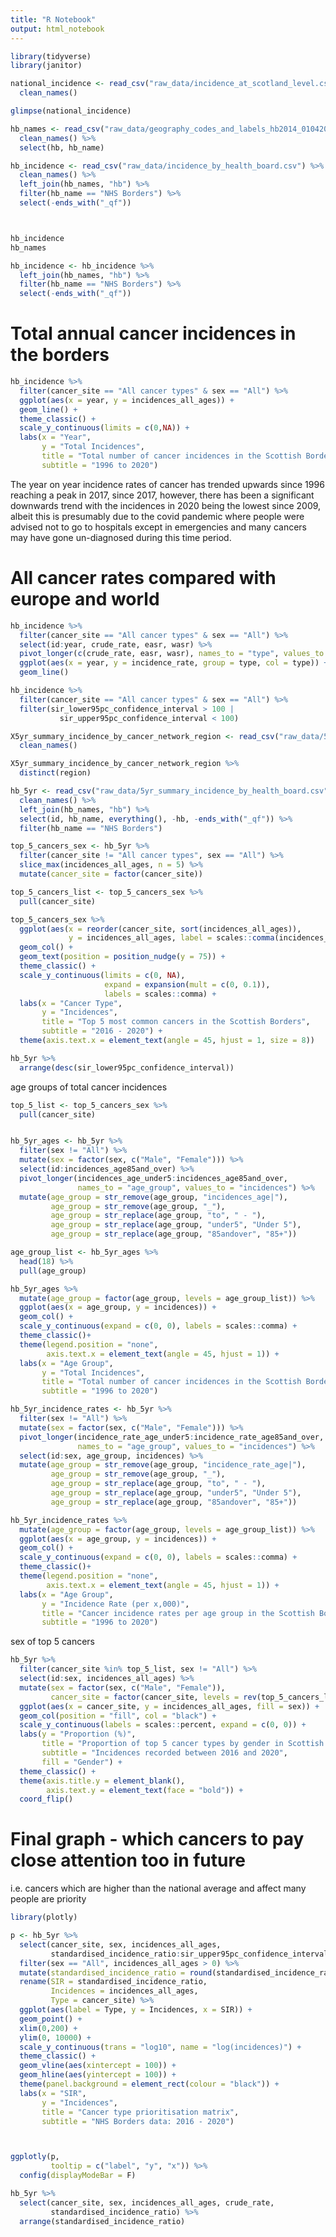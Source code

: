 ```yaml
---
title: "R Notebook"
output: html_notebook
---
```


```r

library(tidyverse)
library(janitor)

```

```r

national_incidence <- read_csv("raw_data/incidence_at_scotland_level.csv") %>% 
  clean_names()

glimpse(national_incidence)

```

```r

hb_names <- read_csv("raw_data/geography_codes_and_labels_hb2014_01042019.csv") %>% 
  clean_names() %>% 
  select(hb, hb_name)

hb_incidence <- read_csv("raw_data/incidence_by_health_board.csv") %>% 
  clean_names() %>% 
  left_join(hb_names, "hb") %>% 
  filter(hb_name == "NHS Borders") %>% 
  select(-ends_with("_qf"))



hb_incidence
hb_names

hb_incidence <- hb_incidence %>% 
  left_join(hb_names, "hb") %>% 
  filter(hb_name == "NHS Borders") %>% 
  select(-ends_with("_qf"))

```


# Total annual cancer incidences in the borders

```r

hb_incidence %>%
  filter(cancer_site == "All cancer types" & sex == "All") %>%
  ggplot(aes(x = year, y = incidences_all_ages)) +
  geom_line() +
  theme_classic() +
  scale_y_continuous(limits = c(0,NA)) +
  labs(x = "Year",
       y = "Total Incidences",
       title = "Total number of cancer incidences in the Scottish Borders",
       subtitle = "1996 to 2020")

```
The year on year incidence rates of cancer has trended upwards since 1996 reaching
a peak in 2017, since 2017, however, there has been a significant downwards trend
with the incidences in 2020 being the lowest since 2009, albeit this is presumably due 
to the covid pandemic where people were advised not to go to hospitals except in 
emergencies and many cancers may have gone un-diagnosed during this time period.



# All cancer rates compared with europe and world

```r

hb_incidence %>%
  filter(cancer_site == "All cancer types" & sex == "All") %>%
  select(id:year, crude_rate, easr, wasr) %>% 
  pivot_longer(c(crude_rate, easr, wasr), names_to = "type", values_to = "incidence_rate") %>% 
  ggplot(aes(x = year, y = incidence_rate, group = type, col = type)) +
  geom_line()


```

```r

hb_incidence %>%
  filter(cancer_site == "All cancer types" & sex == "All") %>% 
  filter(sir_lower95pc_confidence_interval > 100 |
           sir_upper95pc_confidence_interval < 100)


```

```r

X5yr_summary_incidence_by_cancer_network_region <- read_csv("raw_data/5yr _summary_incidence_by_cancer_network_region.csv") %>% 
  clean_names()

X5yr_summary_incidence_by_cancer_network_region %>% 
  distinct(region)

```

```r

hb_5yr <- read_csv("raw_data/5yr_summary_incidence_by_health_board.csv") %>% 
  clean_names() %>% 
  left_join(hb_names, "hb") %>% 
  select(id, hb_name, everything(), -hb, -ends_with("_qf")) %>% 
  filter(hb_name == "NHS Borders")

top_5_cancers_sex <- hb_5yr %>% 
  filter(cancer_site != "All cancer types", sex == "All") %>% 
  slice_max(incidences_all_ages, n = 5) %>% 
  mutate(cancer_site = factor(cancer_site))

top_5_cancers_list <- top_5_cancers_sex %>% 
  pull(cancer_site)

top_5_cancers_sex %>% 
  ggplot(aes(x = reorder(cancer_site, sort(incidences_all_ages)),
             y = incidences_all_ages, label = scales::comma(incidences_all_ages))) +
  geom_col() +
  geom_text(position = position_nudge(y = 75)) +
  theme_classic() +
  scale_y_continuous(limits = c(0, NA),
                     expand = expansion(mult = c(0, 0.1)),
                     labels = scales::comma) +
  labs(x = "Cancer Type",
       y = "Incidences",
       title = "Top 5 most common cancers in the Scottish Borders",
       subtitle = "2016 - 2020") +
  theme(axis.text.x = element_text(angle = 45, hjust = 1, size = 8))

```

```r

hb_5yr %>% 
  arrange(desc(sir_lower95pc_confidence_interval))

```
age groups of total cancer incidences
```r
top_5_list <- top_5_cancers_sex %>% 
  pull(cancer_site)


hb_5yr_ages <- hb_5yr %>% 
  filter(sex != "All") %>% 
  mutate(sex = factor(sex, c("Male", "Female"))) %>% 
  select(id:incidences_age85and_over) %>% 
  pivot_longer(incidences_age_under5:incidences_age85and_over,
               names_to = "age_group", values_to = "incidences") %>% 
  mutate(age_group = str_remove(age_group, "incidences_age|"),
         age_group = str_remove(age_group, "_"),
         age_group = str_replace(age_group, "to", " - "),
         age_group = str_replace(age_group, "under5", "Under 5"),
         age_group = str_replace(age_group, "85andover", "85+")) 

age_group_list <- hb_5yr_ages %>% 
  head(18) %>% 
  pull(age_group)

hb_5yr_ages %>% 
  mutate(age_group = factor(age_group, levels = age_group_list)) %>% 
  ggplot(aes(x = age_group, y = incidences)) +
  geom_col() +
  scale_y_continuous(expand = c(0, 0), labels = scales::comma) +
  theme_classic()+
  theme(legend.position = "none",
        axis.text.x = element_text(angle = 45, hjust = 1)) +
  labs(x = "Age Group",
       y = "Total Incidences",
       title = "Total number of cancer incidences in the Scottish Borders",
       subtitle = "1996 to 2020")
```



```r
hb_5yr_incidence_rates <- hb_5yr %>% 
  filter(sex != "All") %>% 
  mutate(sex = factor(sex, c("Male", "Female"))) %>% 
  pivot_longer(incidence_rate_age_under5:incidence_rate_age85and_over,
               names_to = "age_group", values_to = "incidences") %>% 
  select(id:sex, age_group, incidences) %>% 
  mutate(age_group = str_remove(age_group, "incidence_rate_age|"),
         age_group = str_remove(age_group, "_"),
         age_group = str_replace(age_group, "to", " - "),
         age_group = str_replace(age_group, "under5", "Under 5"),
         age_group = str_replace(age_group, "85andover", "85+")) 

hb_5yr_incidence_rates %>% 
  mutate(age_group = factor(age_group, levels = age_group_list)) %>% 
  ggplot(aes(x = age_group, y = incidences)) +
  geom_col() +
  scale_y_continuous(expand = c(0, 0), labels = scales::comma) +
  theme_classic()+
  theme(legend.position = "none",
        axis.text.x = element_text(angle = 45, hjust = 1)) +
  labs(x = "Age Group",
       y = "Incidence Rate (per x,000)",
       title = "Cancer incidence rates per age group in the Scottish Borders",
       subtitle = "1996 to 2020")

```

sex of top 5 cancers 
```r

hb_5yr %>% 
  filter(cancer_site %in% top_5_list, sex != "All") %>% 
  select(id:sex, incidences_all_ages) %>% 
  mutate(sex = factor(sex, c("Male", "Female")),
         cancer_site = factor(cancer_site, levels = rev(top_5_cancers_list))) %>% 
  ggplot(aes(x = cancer_site, y = incidences_all_ages, fill = sex)) +
  geom_col(position = "fill", col = "black") +
  scale_y_continuous(labels = scales::percent, expand = c(0, 0)) +
  labs(y = "Proportion (%)",
       title = "Proportion of top 5 cancer types by gender in Scottish Borders",
       subtitle = "Incidences recorded between 2016 and 2020",
       fill = "Gender") +
  theme_classic() +
  theme(axis.title.y = element_blank(),
        axis.text.y = element_text(face = "bold")) +
  coord_flip()

```


# Final graph - which cancers to pay close attention too in future
i.e. cancers which are higher than the national average and affect many people are priority

```r
library(plotly)

```


```r

p <- hb_5yr %>% 
  select(cancer_site, sex, incidences_all_ages, 
         standardised_incidence_ratio:sir_upper95pc_confidence_interval) %>% 
  filter(sex == "All", incidences_all_ages > 0) %>% 
  mutate(standardised_incidence_ratio = round(standardised_incidence_ratio, 1)) %>% 
  rename(SIR = standardised_incidence_ratio,
         Incidences = incidences_all_ages,
         Type = cancer_site) %>% 
  ggplot(aes(label = Type, y = Incidences, x = SIR)) +
  geom_point() +
  xlim(0,200) +
  ylim(0, 10000) +
  scale_y_continuous(trans = "log10", name = "log(incidences)") +
  theme_classic() +
  geom_vline(aes(xintercept = 100)) +
  geom_hline(aes(yintercept = 100)) +
  theme(panel.background = element_rect(colour = "black")) +
  labs(x = "SIR",
       y = "Incidences",
       title = "Cancer type prioritisation matrix",
       subtitle = "NHS Borders data: 2016 - 2020")



ggplotly(p,
         tooltip = c("label", "y", "x")) %>%
  config(displayModeBar = F)

```

```r
hb_5yr %>% 
  select(cancer_site, sex, incidences_all_ages, crude_rate,
         standardised_incidence_ratio) %>% 
  arrange(standardised_incidence_ratio)
```

